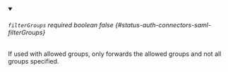 
<details className="config-field" data-expandable="false" open>
<summary>

###### `filterGroups` <span className="config-field-required" data-required="false">required</span> <span className="config-field-type">boolean</span> <span className="config-field-default">false</span> <span className="config-field-enum"></span> {#status-auth-connectors-saml-filterGroups}

If used with allowed groups, only forwards the allowed groups and not all
groups specified.

</summary>



</details>
